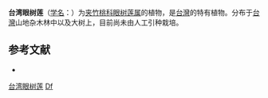 {{Speciesbox
| name = 台湾眼树莲
| status = 
| status_system = 
| image =
| genus = Dischidia
| species = formosana
| authority = Maxim.
}}

'''台湾眼树莲'''（[[学名|学名]]：{{lang|la|''Dischidia formosana''}}）为[[夹竹桃科|夹竹桃科]][[眼树莲属|眼树莲属]]的植物，是[[台灣|台灣]]的特有植物。分布于[[台灣|台灣]]山地杂木林中以及大树上，目前尚未由人工引种栽培。

== 参考文献 ==
<div class="references-small">
* {{cite web| url =http://www.bioinfo.cn/db05/KmzwSpecies.php?action=view&id=258| title =台湾眼树莲| work =《中国高等植物数据库全库》| publisher =中国科学院微生物研究所| author =昆明植物研究所| accessdate =2009-02-21| deadurl =yes| archiveurl =https://web.archive.org/web/20160305022936/http://www.bioinfo.cn/db05/KmzwSpecies.php?action=view&id=258| archivedate =2016-03-05}}
</div>
{{Taxonbar|from=Q10914883}}

[[Category:眼树莲属|台湾眼树莲]]
[[Category:臺灣特有植物|Df]]


{{植物小作品}}